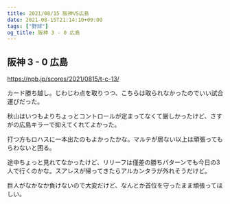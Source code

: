 ```yaml
---
title: 2021/08/15 阪神VS広島
date: 2021-08-15T21:14:10+09:00
tags: ["野球"]
og_title: 阪神 3 - 0 広島
---
```


## 阪神 3 - 0 広島

https://npb.jp/scores/2021/0815/t-c-13/


カード勝ち越し。じわじわ点を取りつつ、こちらは取られなかったのでいい試合運びだった。

秋山はいつもよりちょっとコントロールが定まってなくて厳しかったけど、さすがの広島キラーで抑えてくれてよかった。

打つ方もロハスに一本出たのもよかったかな。マルテが居ない以上は頑張ってもらわないと困る。

途中ちょっと見れてなかったけど、リリーフは僅差の勝ちパターンでも今日の3人で行くのかな。スアレスが帰ってきたらアルカンタラが外れそうだけど。

巨人がなかなか負けないので大変だけど、なんとか首位を守ったまま頑張ってほしい。
